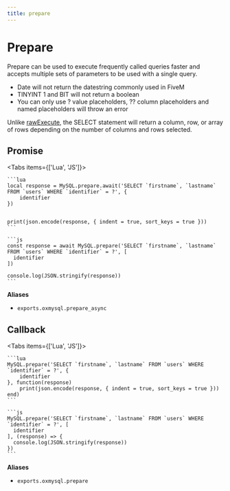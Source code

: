 ```yaml
---
title: prepare
---
```



# Prepare

Prepare can be used to execute frequently called queries faster and accepts multiple sets of parameters to be used with a single query.

- Date will not return the datestring commonly used in FiveM
- TINYINT 1 and BIT will not return a boolean
- You can only use ? value placeholders, ?? column placeholders and named placeholders will throw an error

Unlike [rawExecute](./rawExecute), the SELECT statement will return a column, row, or array of rows depending on the number of columns and rows selected.

## Promise

<Tabs items={['Lua', 'JS']}>
  <Tab>

    ```lua
    local response = MySQL.prepare.await('SELECT `firstname`, `lastname` FROM `users` WHERE `identifier` = ?', {
        identifier
    })


    print(json.encode(response, { indent = true, sort_keys = true }))
    ```

  </Tab>
  <Tab>

    ```js
    const response = await MySQL.prepare('SELECT `firstname`, `lastname` FROM `users` WHERE `identifier` = ?', [
      identifier
    ])

    console.log(JSON.stringify(response))
    ```

  </Tab>
</Tabs>

**Aliases**

- `exports.oxmysql.prepare_async`

## Callback

<Tabs items={['Lua', 'JS']}>
  <Tab>

    ```lua
    MySQL.prepare('SELECT `firstname`, `lastname` FROM `users` WHERE `identifier` = ?', {
        identifier
    }, function(response)
        print(json.encode(response, { indent = true, sort_keys = true }))
    end)
    ```

  </Tab>
  <Tab>

    ```js
    MySQL.prepare('SELECT `firstname`, `lastname` FROM `users` WHERE `identifier` = ?', [
      identifier
    ], (response) => {
      console.log(JSON.stringify(response))
    })
    ```

  </Tab>
</Tabs>

**Aliases**

- `exports.oxmysql.prepare`
